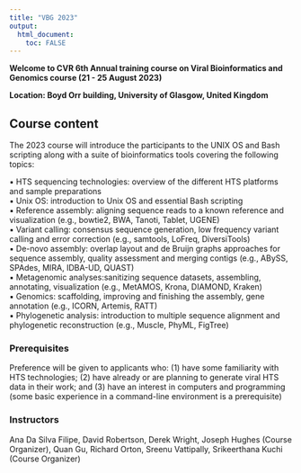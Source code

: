 ```yaml
---
title: "VBG 2023"
output: 
  html_document:
    toc: FALSE
---
```





**Welcome to CVR 6th Annual training course on Viral Bioinformatics and Genomics course (21 - 25 August 2023)**

**Location: Boyd Orr building, University of Glasgow, United Kingdom**


## Course content

The 2023 course will introduce the participants to the UNIX OS and Bash scripting along with a suite of bioinformatics tools covering the following topics: \ 

▪ HTS sequencing technologies: overview of the different HTS platforms and sample preparations \
▪ Unix OS: introduction to Unix OS and essential Bash scripting \
▪ Reference assembly: aligning sequence reads to a known reference and visualization (e.g., bowtie2, BWA, Tanoti, Tablet, UGENE) \
▪ Variant calling: consensus sequence generation, low frequency variant calling and error correction (e.g., samtools, LoFreq, DiversiTools) \
▪ De-novo assembly: overlap layout and de Bruijn graphs approaches for sequence assembly, quality assessment and merging contigs (e.g., ABySS, SPAdes, MIRA, IDBA-UD, QUAST) \
▪ Metagenomic analyses:sanitizing sequence datasets, assembling, annotating, visualization (e.g., MetAMOS, Krona, DIAMOND, Kraken) \
▪ Genomics: scaffolding, improving and finishing the assembly, gene annotation (e.g., ICORN, Artemis, RATT) \
▪ Phylogenetic analysis: introduction to multiple sequence alignment and phylogenetic reconstruction (e.g., Muscle, PhyML, FigTree) \


### Prerequisites
Preference will be given to applicants who: (1) have some familiarity with HTS technologies; (2) have already or are planning to generate viral HTS data in their work; and (3) have an interest in computers and programming (some basic experience in a command-line environment is a prerequisite)

### Instructors

Ana Da Silva Filipe, David Robertson, Derek Wright, Joseph Hughes (Course Organizer), Quan Gu, Richard Orton, Sreenu Vattipally, Srikeerthana Kuchi (Course Organizer)




